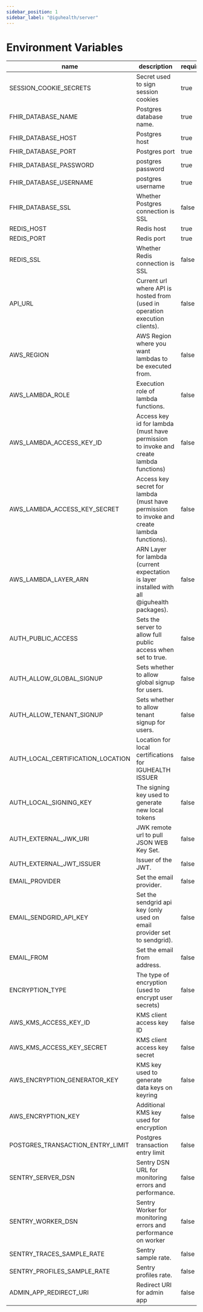 ```yaml
---
sidebar_position: 1
sidebar_label: "@iguhealth/server"
---
```


          
# Environment Variables
| name | description | required | defaults |
|------|-------------|----------|----------|
| SESSION_COOKIE_SECRETS | Secret used to sign session cookies | true | iguhealth |
| FHIR_DATABASE_NAME | Postgres database name.  | true | iguhealth |
| FHIR_DATABASE_HOST | Postgres host | true | localhost |
| FHIR_DATABASE_PORT | Postgres port | true | 5432 |
| FHIR_DATABASE_PASSWORD | postgres password | true |  |
| FHIR_DATABASE_USERNAME | postgres username | true | postgres |
| FHIR_DATABASE_SSL | Whether Postgres connection is SSL | false | false |
| REDIS_HOST | Redis host | true | 127.0.0.1 |
| REDIS_PORT | Redis port | true | 6379 |
| REDIS_SSL | Whether Redis connection is SSL | false | false |
| API_URL | Current url where API is hosted from (used in operation execution clients). | false |  |
| AWS_REGION | AWS Region where you want lambdas to be executed from. | false |  |
| AWS_LAMBDA_ROLE | Execution role of lambda functions. | false |  |
| AWS_LAMBDA_ACCESS_KEY_ID | Access key id for lambda (must have permission to invoke and create lambda functions) | false |  |
| AWS_LAMBDA_ACCESS_KEY_SECRET | Access key secret for lambda (must have permission to invoke and create lambda functions). | false |  |
| AWS_LAMBDA_LAYER_ARN | ARN Layer for lambda (current expectation is layer installed with all @iguhealth packages). | false |  |
| AUTH_PUBLIC_ACCESS | Sets the server to allow full public access when set to true. | false | false |
| AUTH_ALLOW_GLOBAL_SIGNUP | Sets whether to allow global signup for users. | false | false |
| AUTH_ALLOW_TENANT_SIGNUP | Sets whether to allow tenant signup for users. | false | false |
| AUTH_LOCAL_CERTIFICATION_LOCATION | Location for local certifications for IGUHEALTH ISSUER | false |  |
| AUTH_LOCAL_SIGNING_KEY | The signing key used to generate new local tokens | false |  |
| AUTH_EXTERNAL_JWK_URI | JWK remote url to pull JSON WEB Key Set. | false |  |
| AUTH_EXTERNAL_JWT_ISSUER | Issuer of the JWT. | false |  |
| EMAIL_PROVIDER | Set the email provider. | false |  |
| EMAIL_SENDGRID_API_KEY | Set the sendgrid api key (only used on email provider set to sendgrid). | false |  |
| EMAIL_FROM | Set the email from address. | false |  |
| ENCRYPTION_TYPE | The type of encryption (used to encrypt user secrets) | false |  |
| AWS_KMS_ACCESS_KEY_ID | KMS client access key ID | false |  |
| AWS_KMS_ACCESS_KEY_SECRET | KMS client access key secret | false |  |
| AWS_ENCRYPTION_GENERATOR_KEY | KMS key used to generate data keys on keyring | false |  |
| AWS_ENCRYPTION_KEY | Additional KMS key used for encryption | false |  |
| POSTGRES_TRANSACTION_ENTRY_LIMIT | Postgres transaction entry limit | false | 20 |
| SENTRY_SERVER_DSN | Sentry DSN URL for monitoring errors and performance. | false |  |
| SENTRY_WORKER_DSN | Sentry Worker for monitoring errors and performance on worker | false |  |
| SENTRY_TRACES_SAMPLE_RATE | Sentry sample rate. | false |  |
| SENTRY_PROFILES_SAMPLE_RATE | Sentry profiles rate. | false |  |
| ADMIN_APP_REDIRECT_URI | Redirect URI for admin app | false |  |